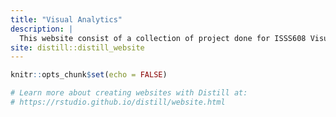 ```yaml
---
title: "Visual Analytics"
description: |
  This website consist of a collection of project done for ISSS608 Visual Analytics and Application
site: distill::distill_website    
---
```


```r
knitr::opts_chunk$set(echo = FALSE)

# Learn more about creating websites with Distill at:
# https://rstudio.github.io/distill/website.html

```

